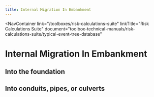 ```yaml
---
title: Internal Migration In Embankment
---
```



<NavContainer
  link="/toolboxes/risk-calculations-suite"
  linkTitle="Risk Calculations Suite"
  document="toolbox-technical-manuals/risk-calculations-suite/typical-event-tree-database"
></NavContainer>

# Internal Migration In Embankment

## Into the foundation

<FigureNoRef 
    src="/figures/toolbox-technical-manuals/risk-calculations-suite/typical-event-tree-database/v1.2/Internal-Migration-1.png" 
    alt="Internal Migration In Embankment event tree" />

## Into conduits, pipes, or culverts

<FigureNoRef 
    src="/figures/toolbox-technical-manuals/risk-calculations-suite/typical-event-tree-database/v1.2/Internal-Migration-2.png" 
    alt="Internal Migration In Embankment event tree" />
